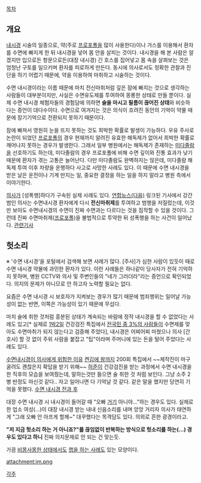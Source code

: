 [[목차]]

== 개요 ==
[[내시경]] 시술의 일종으로, 약(주로 [[프로포폴]]을 많이 사용한다)이나 가스를 이용해서 환자를 수면에 빠지게 한 뒤 내시경을 넣어 몸 안을 살피는 것이다.
내시경을 해 본 사람은 알겠지만 입으로든 항문으로든(대장 내시경) 긴 호스를 집어넣고 몸 속을 살펴보는 것은 엄청난 구토를 일으키며 환자를 피로하게 만든다. 동시에 의사로서도 정확한 관찰과 진단을 하기 어렵기 때문에, 약을 이용하여 마취하고 시술하는 것이다.

수면 내시경이라는 이름 때문에 마치 전신마취처럼 깊은 잠에 빠지는 것으로 생각하는 사람들이 대부분이지만, 사실은 수면유도제를 투여하여 몽롱한 상태로 만들 뿐이다. 실제 수면 내시경 체험자들의 경험담에 의하면 '''술을 마시고 필름이 끊어진 상태'''와 비슷하다는 증언이 대다수이다. 수면으로 여겨지는 것은 의식이 흐려진 동안의 기억이 약물 때문에 장기기억으로 전환되지 못하기 때문이다.

잠에 빠져서 영원히 눈을 뜨지 못하는 것도 희박한 확률로 발생이 가능하다. 우유 주사로 논란이 되었던 [[프로포폴]]의 경우 현재까지 알려진 유효한 해독제가 없어서 희박한 확률로 깨어나지 못하는 경우가 발생한다. 그래서 일부 병원에서는 해독제가 존재하는 [[미다졸람]]을 선호하기도 하는데, 미다졸람의 경우 프로포폴에 비해 수면 깊이와 진통 효과가 낮기 때문에 환자가 겪는 고통은 늘어난다. 다만 미다졸람도 완벽하지는 않은데, 미다졸람 해독제 투여 이후 차량을 운행하다 사고로 사망한 사례도 있다. 이 때문에 수면 내시경을 받은 날은 운전이나 기계 만지는 일, 중요한 결정을 하는 일을 하지 말라고 병원 측에서 이야기한다.

[[의사]]가 [성폭행]하다가 구속된 실제 사례도 있다. [http://media.daum.net/society/others/view.html?cateid=1067&newsid=20080421171709246&p=yonhap 연합뉴스(다음)] 링크된 기사에서 강간범인 의사는 수면내시경 환자에게 다시 '''전신마취제'''를 투여하고 범행을 저질렀는데, 이것만 보아도 수면내시경의 수면이 진짜 수면과는 다르다는 것을 짐작할 수 있을 것이다. 그런데 진짜 수면마취제([[프로포폴]])을 불법적으로 투약한 뒤 성폭행을 하는 사건이 일어났다. [http://app.yonhapnews.co.kr/YNA/Basic/article/new_search/YIBW_showSearchArticle.aspx?searchpart=article&searchtext=%ed%94%84%eb%a1%9c%ed%8f%ac%ed%8f%b4&contents_id=AKR20101102055600065 관련기사]

== 헛소리 ==
※ '수면 내시경'을 포털에서 검색해 보면 사례가 많다.
[주사]가 심한 사람이 있듯이 때로 수면 내시경 약물에 과민한 환자가 있다. 이런 사례들은 하나같이 당사자가 전혀 기억하지 못하며, 병원 CCTV와 의사 및 주변인들의 "네가 그러더라"라는 증언으로 확인되었다. 의지의 문제가 아니므로 안 하고자 노력할 필요는 없다.

요즘은 수면 내시경 시 보호자가 지켜보는 경우가 많기 때문에 범죄행위는 일어날 가능성이 없는 반면, 이쪽은 가능성이 있기 때문에 무섭다.

마치 술에 취한 것처럼 흥분된 상태가 계속되는 바람에 정작 내시경을 할 수 없었다는 사례도 있고[* 실제로 [[1박 2일/2015년 상반기 여행지#s-4|1박2일]] 건강검진 특집에서 [[김종민|전국민 중 3%의 사람들]]이 수면제를 맞아도 수면마취가 되지 않는다고 검증해 주었다], 내시경은 어찌어찌 마쳤으나 의사 [간호사] 할 것 없이 주위 사람을 붙잡고 "팁"이라며 주머니에 있는 돈을 털어 주었다는 사례도 있다.

[http://www.koreahealthlog.com/1956 수면내시경이 의사에게 위험한 이유]
[[켠김에 왕까지]] 200회 특집에서 ~~제작진이 마구 굴려도 괜찮은지 확답을 받기 위해~~ [[허준]]이 건강검진을 받는 과정에서 수면 내시경을 한 직후의 모습을 보여줬는데, 말하는것만 들으면 술 취한 것 처럼 보인다. 그냥 소주 2병 반정도 마신것 같다.. 자고 일어나면 다 기억날 것 같다. 같은 말을 했지만 당연히 기억을 못했다. [http://youtu.be/Ru2NBpbzvQw?t=9m9s 수면 내시경 전과 후]

대장 수면 내시경 시 내시경이 들어갈 때 "오빠 [[보지|거기]] 아니야..."하는 경우도 있다. 실제로 한 업소 여성(...)이 대장 내시경 받는 내내 신음소리를 내며 앙앙 거리자 의사가 태연하게 "그래 오빠 안 아프게 할께~" 대꾸했다는 목격담도 있다. 의외로 흔한 광경이라고. 

'''"저 지금 헛소리 하는 거 아니죠?"를 끊임없이 반복하는 방식으로 헛소리를 하는(...) 경우도 있다고 하니''' 진짜 의지문제로 안 되는 건 맞는듯.

가끔 [[1박 2일/2015년 상반기 여행지#s-4|비몽사몽한 상태에서도]] [[데프콘|랩을 하는 사례]]도 있는 모양이다. 

attachment:im.png

[[각주]]
